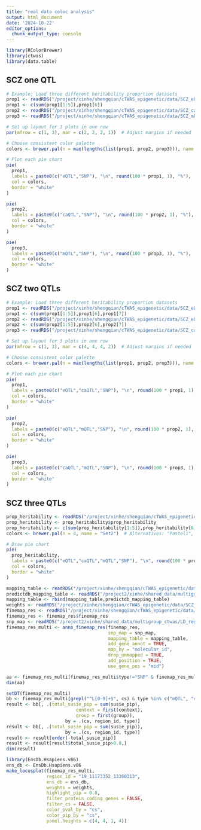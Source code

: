 ```yaml
---
title: "real data coloc analysis"
output: html_document
date: '2024-10-22'
editor_options: 
  chunk_output_type: console
---
```


```r
library(RColorBrewer)
library(ctwas)
library(data.table)
```

## SCZ one QTL
```r
# Example: Load three different heritability proportion datasets
prop1 <- readRDS("/project/xinhe/shengqian/cTWAS_epigenetic/data/SCZ_eQTL/SCZ_eQTL.parameters.RDS")$prop_heritability
prop1 <- c(sum(prop1[1:5]),prop1[6])
prop2 <- readRDS("/project/xinhe/shengqian/cTWAS_epigenetic/data/SCZ_caQTL/SCZ_caQTL.parameters.RDS")$prop_heritability
prop3 <- readRDS("/project/xinhe/shengqian/cTWAS_epigenetic/data/SCZ_mQTL/SCZ_mQTL.parameters.RDS")$prop_heritability

# Set up layout for 3 plots in one row
par(mfrow = c(1, 3), mar = c(2, 2, 2, 1))  # Adjust margins if needed

# Choose consistent color palette
colors <- brewer.pal(n = max(lengths(list(prop1, prop2, prop3))), name = "Set2")

# Plot each pie chart
pie(
  prop1,
  labels = paste0(c("eQTL","SNP"), "\n", round(100 * prop1, 1), "%"),
  col = colors,
  border = "white"
)

pie(
  prop2,
  labels = paste0(c("caQTL","SNP"), "\n", round(100 * prop2, 1), "%"),
  col = colors,
  border = "white"
)

pie(
  prop3,
  labels = paste0(c("mQTL","SNP"), "\n", round(100 * prop3, 1), "%"),
  col = colors,
  border = "white"
)

```

## SCZ two QTLs
```r
# Example: Load three different heritability proportion datasets
prop1 <- readRDS("/project/xinhe/shengqian/cTWAS_epigenetic/data/SCZ_eQTL_caQTL/SCZ_eQTL_caQTL.parameters.RDS")$prop_heritability
prop1 <- c(sum(prop1[1:5]),prop1[6],prop1[7])
prop2 <- readRDS("/project/xinhe/shengqian/cTWAS_epigenetic/data/SCZ_eQTL_mQTL/SCZ_eQTL_mQTL.parameters.RDS")$prop_heritability
prop2 <- c(sum(prop2[1:5]),prop2[6],prop2[7])
prop3 <- readRDS("/project/xinhe/shengqian/cTWAS_epigenetic/data/SCZ_caQTL_mQTL/SCZ_caQTL_mQTL.parameters.RDS")$prop_heritability

# Set up layout for 3 plots in one row
par(mfrow = c(1, 3), mar = c(4, 4, 4, 2))  # Adjust margins if needed

# Choose consistent color palette
colors <- brewer.pal(n = max(lengths(list(prop1, prop2, prop3))), name = "Set2")

# Plot each pie chart
pie(
  prop1,
  labels = paste0(c("eQTL","caQTL","SNP"), "\n", round(100 * prop1, 1), "%"),
  col = colors,
  border = "white"
)

pie(
  prop2,
  labels = paste0(c("eQTL","mQTL","SNP"), "\n", round(100 * prop2, 1), "%"),
  col = colors,
  border = "white"
)

pie(
  prop3,
  labels = paste0(c("caQTL","mQTL","SNP"), "\n", round(100 * prop3, 1), "%"),
  col = colors,
  border = "white"
)

```

## SCZ three QTLs
```r
prop_heritability <- readRDS("/project/xinhe/shengqian/cTWAS_epigenetic/data/SCZ_eQTL_caQTL_mQTL/SCZ_eQTL_caQTL_mQTL.parameters.RDS")
prop_heritability <- prop_heritability$prop_heritability
prop_heritability <- c(sum(prop_heritability[1:5]),prop_heritability[6],prop_heritability[7],prop_heritability[8])
colors <- brewer.pal(n = 4, name = "Set2")  # Alternatives: "Pastel1", "Dark2", "Set3"

# Draw pie chart
pie(
  prop_heritability,
  labels = paste0(c("eQTL","caQTL","mQTL","SNP"), "\n", round(100 * prop_heritability, 1), "%"),
  col = colors,
  border = "white"
)
```


```r
mapping_table <- readRDS("/project/xinhe/shengqian/cTWAS_epigenetic/data/weights/gene_mapping.RDS")
predictdb_mapping_table <- readRDS("/project2/xinhe/shared_data/multigroup_ctwas/weights/mapping_files/PredictDB_mapping.RDS")
mapping_table <- rbind(mapping_table,predictdb_mapping_table)
weights <- readRDS("/project/xinhe/shengqian/cTWAS_epigenetic/data/SCZ_eQTL_caQTL_mQTL/SCZ_eQTL_caQTL_mQTL.preprocessed.weights.RDS")
finemap_res <- readRDS("/project/xinhe/shengqian/cTWAS_epigenetic/data/SCZ_eQTL_caQTL_mQTL/SCZ_eQTL_caQTL_mQTL.finemap_regions_res.RDS")
finemap_res <- finemap_res$finemap_res
snp_map <- readRDS("/project2/xinhe/shared_data/multigroup_ctwas/LD_region_info/snp_map.RDS")
finemap_res_multi <- anno_finemap_res(finemap_res,
                                      snp_map = snp_map,
                                      mapping_table = mapping_table,
                                      add_gene_annot = TRUE,
                                      map_by = "molecular_id",
                                      drop_unmapped = TRUE,
                                      add_position = TRUE,
                                      use_gene_pos = "mid")

aa <- finemap_res_multi[finemap_res_multi$type!="SNP" & finemap_res_multi$susie_pip>0.8,]
dim(aa)

setDT(finemap_res_multi)
bb <- finemap_res_multi[grepl("^L[0-9]+$", cs) & type %in% c("mQTL", "caQTL", "eQTL")]
result <- bb[, .(total_susie_pip = sum(susie_pip),
                          context = first(context),
                          group = first(group)),
                      by = .(cs, region_id, type)]
result <- bb[, .(total_susie_pip = sum(susie_pip)),
                      by = .(cs, region_id, type)]
result <- result[order(-total_susie_pip)]
result <- result[result$total_susie_pip>0.8,]
dim(result)
```

```r
library(EnsDb.Hsapiens.v86)
ens_db <- EnsDb.Hsapiens.v86
make_locusplot(finemap_res_multi,
               region_id = "19_11173352_13360313",
               ens_db = ens_db,
               weights = weights,
               highlight_pip = 0.8,
               filter_protein_coding_genes = FALSE,
               filter_cs = FALSE,
               color_pval_by = "cs",
               color_pip_by = "cs",
               panel.heights = c(4, 4, 1, 4))
```
